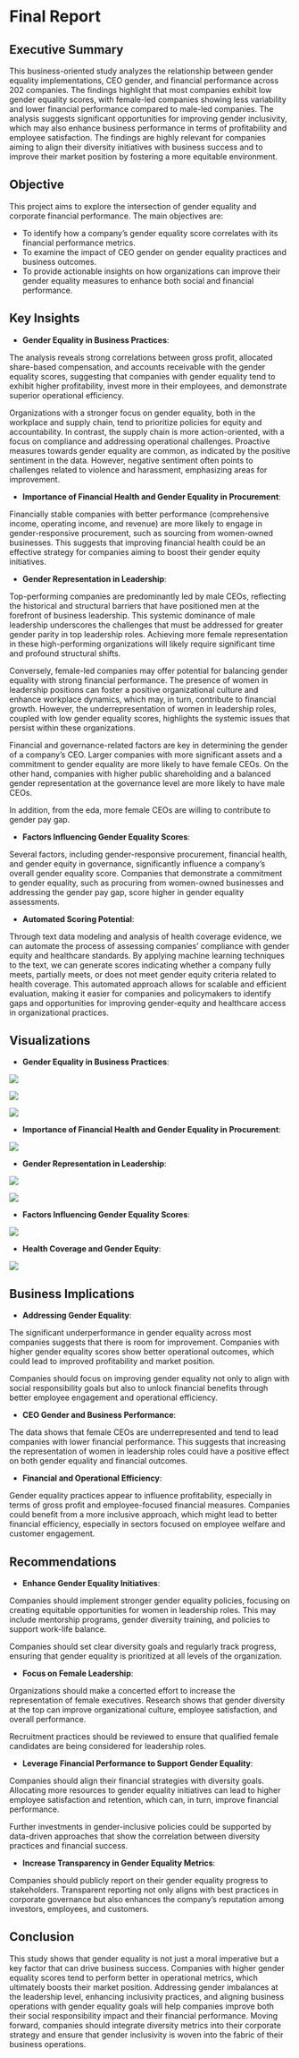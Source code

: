 # Final Report

## Executive Summary

This business-oriented study analyzes the relationship between gender equality implementations, CEO gender, and financial performance across 202 companies. The findings highlight that most companies exhibit low gender equality scores, with female-led companies showing less variability and lower financial performance compared to male-led companies. The analysis suggests significant opportunities for improving gender inclusivity, which may also enhance business performance in terms of profitability and employee satisfaction. The findings are highly relevant for companies aiming to align their diversity initiatives with business success and to improve their market position by fostering a more equitable environment.

## Objective

This project aims to explore the intersection of gender equality and corporate financial performance. The main objectives are:

- To identify how a company’s gender equality score correlates with its financial performance metrics.
- To examine the impact of CEO gender on gender equality practices and business outcomes.
- To provide actionable insights on how organizations can improve their gender equality measures to enhance both social and financial performance.

## Key Insights

- **Gender Equality in Business Practices**:

The analysis reveals strong correlations between gross profit, allocated share-based compensation, and accounts receivable with the gender equality scores, suggesting that companies with gender equality tend to exhibit higher profitability, invest more in their employees, and demonstrate superior operational efficiency.

Organizations with a stronger focus on gender equality, both in the workplace and supply chain, tend to prioritize policies for equity and accountability. In contrast, the supply chain is more action-oriented, with a focus on compliance and addressing operational challenges. Proactive measures towards gender equality are common, as indicated by the positive sentiment in the data. However, negative sentiment often points to challenges related to violence and harassment, emphasizing areas for improvement.

- **Importance of Financial Health and Gender Equality in Procurement**:

Financially stable companies with better performance (comprehensive income, operating income, and revenue) are more likely to engage in gender-responsive procurement, such as sourcing from women-owned businesses. This suggests that improving financial health could be an effective strategy for companies aiming to boost their gender equity initiatives.

- **Gender Representation in Leadership**:

Top-performing companies are predominantly led by male CEOs, reflecting the historical and structural barriers that have positioned men at the forefront of business leadership. This systemic dominance of male leadership underscores the challenges that must be addressed for greater gender parity in top leadership roles. Achieving more female representation in these high-performing organizations will likely require significant time and profound structural shifts.

Conversely, female-led companies may offer potential for balancing gender equality with strong financial performance. The presence of women in leadership positions can foster a positive organizational culture and enhance workplace dynamics, which may, in turn, contribute to financial growth. However, the underrepresentation of women in leadership roles, coupled with low gender equality scores, highlights the systemic issues that persist within these organizations.

Financial and governance-related factors are key in determining the gender of a company's CEO. Larger companies with more significant assets and a commitment to gender equality are more likely to have female CEOs. On the other hand, companies with higher public shareholding and a balanced gender representation at the governance level are more likely to have male CEOs.

In addition, from the eda, more female CEOs are willing to contribute to gender pay gap.

- **Factors Influencing Gender Equality Scores**:

Several factors, including gender-responsive procurement, financial health, and gender equity in governance, significantly influence a company’s overall gender equality score. Companies that demonstrate a commitment to gender equality, such as procuring from women-owned businesses and addressing the gender pay gap, score higher in gender equality assessments.

- **Automated Scoring Potential**:

Through text data modeling and analysis of health coverage evidence, we can automate the process of assessing companies' compliance with gender equity and healthcare standards. By applying machine learning techniques to the text, we can generate scores indicating whether a company fully meets, partially meets, or does not meet gender equity criteria related to health coverage. This automated approach allows for scalable and efficient evaluation, making it easier for companies and policymakers to identify gaps and opportunities for improving gender-equity and healthcare access in organizational practices.

## Visualizations

- **Gender Equality in Business Practices**:

![](../assets/workplace_keywords.png)

![](../assets/supply_chain_keywords.png)

![](../assets/sentiment_analysis.png)

- **Importance of Financial Health and Gender Equality in Procurement**:

![](../assets/svm_feature_importances.png)

- **Gender Representation in Leadership**:

![](../assets/gender_pay_gap.png)

![](../assets/logistic_feature.png)

- **Factors Influencing Gender Equality Scores**:

![](../assets/scores_features.png)

- **Health Coverage and Gender Equity**:

![](../assets/health_feature_wordcloud.png)

## Business Implications

- **Addressing Gender Equality**:

The significant underperformance in gender equality across most companies suggests that there is room for improvement. Companies with higher gender equality scores show better operational outcomes, which could lead to improved profitability and market position.

Companies should focus on improving gender equality not only to align with social responsibility goals but also to unlock financial benefits through better employee engagement and operational efficiency.

- **CEO Gender and Business Performance**:

The data shows that female CEOs are underrepresented and tend to lead companies with lower financial performance. This suggests that increasing the representation of women in leadership roles could have a positive effect on both gender equality and financial outcomes.

- **Financial and Operational Efficiency**:

Gender equality practices appear to influence profitability, especially in terms of gross profit and employee-focused financial measures. Companies could benefit from a more inclusive approach, which might lead to better financial efficiency, especially in sectors focused on employee welfare and customer engagement.

## Recommendations

- **Enhance Gender Equality Initiatives**:

Companies should implement stronger gender equality policies, focusing on creating equitable opportunities for women in leadership roles. This may include mentorship programs, gender diversity training, and policies to support work-life balance.

Companies should set clear diversity goals and regularly track progress, ensuring that gender equality is prioritized at all levels of the organization.

- **Focus on Female Leadership**:

Organizations should make a concerted effort to increase the representation of female executives. Research shows that gender diversity at the top can improve organizational culture, employee satisfaction, and overall performance.

Recruitment practices should be reviewed to ensure that qualified female candidates are being considered for leadership roles.

- **Leverage Financial Performance to Support Gender Equality**:

Companies should align their financial strategies with diversity goals. Allocating more resources to gender equality initiatives can lead to higher employee satisfaction and retention, which can, in turn, improve financial performance.

Further investments in gender-inclusive policies could be supported by data-driven approaches that show the correlation between diversity practices and financial success.

- **Increase Transparency in Gender Equality Metrics**:

Companies should publicly report on their gender equality progress to stakeholders. Transparent reporting not only aligns with best practices in corporate governance but also enhances the company's reputation among investors, employees, and customers.

## Conclusion

This study shows that gender equality is not just a moral imperative but a key factor that can drive business success. Companies with higher gender equality scores tend to perform better in operational metrics, which ultimately boosts their market position. Addressing gender imbalances at the leadership level, enhancing inclusivity practices, and aligning business operations with gender equality goals will help companies improve both their social responsibility impact and their financial performance. Moving forward, companies should integrate diversity metrics into their corporate strategy and ensure that gender inclusivity is woven into the fabric of their business operations.